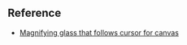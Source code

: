 ## Reference

- [Magnifying glass that follows cursor for canvas
  ](https://stackoverflow.com/questions/23971717/magnifying-glass-that-follows-cursor-for-canvas)
